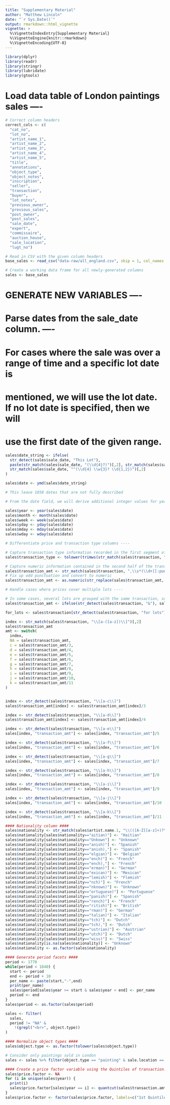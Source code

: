 ```yaml
---
title: "Supplementary Material"
author: "Matthew Lincoln"
date: "`r Sys.Date()`"
output: rmarkdown::html_vignette
vignette: >
  %\VignetteIndexEntry{Supplementary Material}
  %\VignetteEngine{knitr::rmarkdown}
  %\VignetteEncoding{UTF-8}
---
```

```r
library(dplyr)
library(readr)
library(stringr)
library(lubridate)
library(gtools)
```

# Load data table of London paintings sales  ----

```r
# Correct column headers
correct_cols <- c(
  "cat_no",
  "lot_no",
  "artist_name_1",
  "artist_name_2",
  "artist_name_3",
  "artist_name_4",
  "artist_name_5",
  "title",
  "annotations",
  "object_type",
  "object_notes",
  "inscription",
  "seller",
  "transaction",
  "buyer",
  "lot_notes",
  "previous_owner",
  "previous_sales",
  "post_owner",
  "post_sales",
  "sale_date",
  "expert",
  "commissaire",
  "auction_house",
  "sale_location",
  "lugt_no")

# Read in CSV with the given column headers
base_sales <- read_csv("data-raw/all_england.csv", skip = 1, col_names = correct_cols, col_types = "cccccccccccccccccccccccccc")

# Create a working data frame for all newly-generated columns
sales <- base_sales
```

# GENERATE NEW VARIABLES ----

# Parse dates from the sale_date column. ----

# For cases where the sale was over a range of time and a specific lot date is
# mentioned, we will use the lot date. If no lot date is specified, then we will
# use the first date of the given range.

```r
sales$date_string <- ifelse(
  str_detect(sales$sale_date, "This Lot"),
  paste(str_match(sales$sale_date, "(\\d{4}?)")[,2], str_match(sales$sale_date, "This Lot: (.{6})")[,2], sep = " "),
  str_match(sales$sale_date, "^(\\d{4} \\w{3}? \\d{1,2})")[,2]
)

sales$date <- ymd(sales$date_string)

# This leave 1858 dates that are not fully described

# From the date field, we will derive additional integer values for year, month, week of the year, day of the year, day of the month, day of the week.

sales$year <- year(sales$date)
sales$month <- month(sales$date)
sales$week <- week(sales$date)
sales$yday <- yday(sales$date)
sales$mday <- mday(sales$date)
sales$wday <- wday(sales$date)

# Differentiate price and transaction type columns ----

# Capture transaction type information recorded in the first segment of the transaction column
sales$transaction_type <- tolower(trimws(str_match(sales$transaction, "^([A-Za-z ]+)")[,2]))

# Capture numeric information contained in the second half of the transaction column
sales$transaction_amt <- str_match(sales$transaction, ",\\s*(\\d+[[:punct:]]?\\d*)")[,2]
# Fix up odd punctuation and convert to numeric
sales$transaction_amt <- as.numeric(str_replace(sales$transaction_amt, "[[:punct:]]", "."))

# Handle cases where prices cover multiple lots ----

# In some cases, several lots are grouped with the same transaction, so the same price has been assigned to multiple lots. This is marked one of several ways in the documentation
sales$transaction_amt <- ifelse(str_detect(sales$transaction, "&"), sales$transaction_amt/2, sales$transaction_amt)

for_lots <- sales$transaction[str_detect(sales$transaction, "for lots")]

index <- str_match(sales$transaction, "\\[a-([a-z])\\]")[,2]
sales$transaction_amt 
amt <- switch(
  index,
  NA = sales$transaction_amt,
  c = sales$transaction_amt/3,
  d = sales$transaction_amt/4,
  e = sales$transaction_amt/5,
  f = sales$transaction_amt/6,
  g = sales$transaction_amt/7,
  h = sales$transaction_amt/8,
  i = sales$transaction_amt/9,
  j = sales$transaction_amt/10,
  k = sales$transaction_amt/11
)


index <- str_detect(sales$transaction, "\\[a-c\\]")
sales$transaction_amt[index] <- sales$transaction_amt[index]/3

index <- str_detect(sales$transaction, "\\[a-d\\]")
sales$transaction_amt[index] <- sales$transaction_amt[index]/4

index <- str_detect(sales$transaction, "\\[a-e\\]")
sales[index, "transaction_amt"] <- sales[index, "transaction_amt"]/5

index <- str_detect(sales$transaction, "\\[a-f\\]")
sales[index, "transaction_amt"] <- sales[index, "transaction_amt"]/6

index <- str_detect(sales$transaction, "\\[a-g\\]")
sales[index, "transaction_amt"] <- sales[index, "transaction_amt"]/7

index <- str_detect(sales$transaction, "\\[a-h\\]")
sales[index, "transaction_amt"] <- sales[index, "transaction_amt"]/8

index <- str_detect(sales$transaction, "\\[a-i\\]")
sales[index, "transaction_amt"] <- sales[index, "transaction_amt"]/9

index <- str_detect(sales$transaction, "\\[a-j\\]")
sales[index, "transaction_amt"] <- sales[index, "transaction_amt"]/10

index <- str_detect(sales$transaction, "\\[a-k\\]")
sales[index, "transaction_amt"] <- sales[index, "transaction_amt"]/11

#### Nationality column ####
sales$nationality <- str_match(sales$artist.name.1, "\\(([A-Z][a-z]+)?\\)")[,2]
sales$nationality[sales$nationality=="aitian)"] <- "Haitian"
sales$nationality[sales$nationality=="Unkown"] <- "Unknown"
sales$nationality[sales$nationality=="anish)"] <- "Spanish"
sales$nationality[sales$nationality=="anish),"] <- "Spanish"
sales$nationality[sales$nationality=="elgian)"] <- "Belgian"
sales$nationality[sales$nationality=="ench)"] <- "French"
sales$nationality[sales$nationality=="ench),"] <- "French"
sales$nationality[sales$nationality=="erman)"] <- "German"
sales$nationality[sales$nationality=="exican)"] <- "Mexican"
sales$nationality[sales$nationality=="lemish)"] <- "Flemish"
sales$nationality[sales$nationality=="nch)"] <- "French"
sales$nationality[sales$nationality=="nknown)"] <- "Unknown"
sales$nationality[sales$nationality=="ortuguese)"] <- "Portuguese"
sales$nationality[sales$nationality=="panish)"] <- "Spanish"
sales$nationality[sales$nationality=="rench)"] <- "French"
sales$nationality[sales$nationality=="ritish)"] <- "British"
sales$nationality[sales$nationality=="rman)"] <- "German"
sales$nationality[sales$nationality=="talian)"] <- "Italian"
sales$nationality[sales$nationality=="tch)"] <- "Dutch"
sales$nationality[sales$nationality=="tch),"] <- "Dutch"
sales$nationality[sales$nationality=="ustrian)"] <- "Austrian"
sales$nationality[sales$nationality=="utch)"] <- "Dutch"
sales$nationality[sales$nationality=="wiss)"] <- "Swiss"
sales$nationality[is.na(sales$nationality)] <- "Unknown"
sales$nationality <- as.factor(sales$nationality)

#### Generate period facets ####
period <- 1770
while(period < 1840) {
  start <- period
  end <- period + 10
  per_name <- paste(start,"-",end)
  print(per_name)
  sales$period[sales$year >= start & sales$year < end] <- per_name
  period <- end
}
sales$period <- as.factor(sales$period)

sales <- filter(
  sales,
  period != "NA" &
    !(grepl("<br>", object.type))
)

#### Normalize object types ####
sales$object.type <- as.factor(tolower(sales$object.type))

# Consider only paintings sold in London
sales <- sales %>% filter(object.type == "painting" & sale.location == "London, England")

#### Create a price factor variable using the Quintiles of transaction.amt ####
sales$price.factor <- NA
for (i in unique(sales$year)) {
  print(i)
  sales$price.factor[sales$year == i] <- quantcut(sales$transaction.amt[sales$year == i], q=seq(0, 1, by=0.2))
}
sales$price.factor <- factor(sales$price.factor, labels=c("1st Quintile", "2nd Quintile", "3rd Quintile", "4th Quintile", "5th Quintile"))
```
